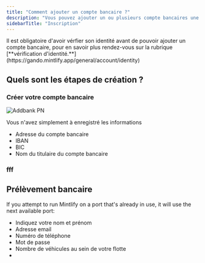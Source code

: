 ```yaml
---
title: "Comment ajouter un compte bancaire ?"
description: "Vous pouvez ajouter un ou plusieurs compte bancaires une fois pour virer l'argent reçu sur Gando"
sidebarTitle: "Inscription"
---
```


<Warning>
  Il est obligatoire d'avoir vérfier son identité avant de pouvoir ajouter un compte bancaire, pour en savoir plus rendez-vous sur la rubrique [**vérification d'identité.**](https://gando.mintlify.app/general/account/identity)
</Warning>

## Quels sont les étapes de création ?

### Créer votre compte bancaire

![Addbank PN](/images/addbank.PNG)

Vous n'avez simplement à enregistré les informations 

- Adresse du compte bancaire
- IBAN
- BIC
- Nom du titulaire du compte bancaire

### fff

## Prélèvement bancaire

If you attempt to run Mintlify on a port that's already in use, it will use the next available port:

- Indiquez votre nom et prénom
- Adresse email
- Numéro de téléphone
- Mot de passe
- Nombre de véhicules au sein de votre flotte
- 